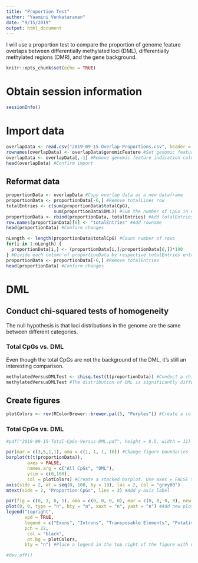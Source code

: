 ```yaml
---
title: "Proportion Test"
author: "Yaamini Venkataraman"
date: "9/15/2019"
output: html_document
---
```


I will use a proportion test to compare the proportion of genome feature overlaps between differentially methylated loci (DML), differentially methylated regions (DMR), and the gene background.

```r
knitr::opts_chunk$set(echo = TRUE)
```

# Obtain session information

```r
sessionInfo()
```

# Import data

```r
overlapData <- read.csv("2019-09-15-Overlap-Proportions.csv", header = TRUE)
rownames(overlapData) <- overlapData$genomicFeature #Set genomic feature indication and rownames
overlapData <- overlapData[,-1] #Remove genomic feature indication column
head(overlapData) #Confirm import
```

## Reformat data

```r
proportionData <- overlapData #Copy overlap data as a new dataframe
proportionData <- proportionData[-6,] #Remove totalLines row
totalEntries <- c(sum(proportionData$totalCpG),
                  sum(proportionData$DML)) #Sum the number of CpGs in each category
proportionData <- rbind(proportionData, totalEntries) #Add totalEntries to bottom of proportionData
row.names(proportionData)[6] <- "totalEntries" #Add rowname
head(proportionData) #Confirm changes
```

```r
nLength <- length(proportionData$totalCpG) #Count number of rows
for(i in 1:nLength) {
  proportionData[i,] <- (proportionData[i,]/proportionData[6,])*100
} #Divide each column of proportionData by respective totalEntries entry. Multiply by 100 and and save the percentage
proportionData <- proportionData[-6,] #Remove totalEntries
head(proportionData) #Confirm changes
```

# DML

## Conduct chi-squared tests of homogeneity

The null hypothesis is that loci distributions in the genome are the same between different categories.

### Total CpGs vs. DML

Even though the total CpGs are not the background of the DML, it's still an interesting comparison.

```r
methylatedVersusDMLTest <- chisq.test(t(proportionData)) #Conduct a chi-squared test
methylatedVersusDMLTest #The distribution of DML is significantly different from CpGs.
```

## Create figures

```r
plotColors <- rev(RColorBrewer::brewer.pal(5, "Purples")) #Create a color palette for the barplots. Use 5 purple shades from RColorBrewer. Reverse the order so the darkest shade is used first.
```


### Total CpGs vs. DML

```r
#pdf("2019-09-15-Total-CpGs-Versus-DML.pdf", height = 8.5, width = 11)

par(mar = c(3,5,1,1), oma = c(1, 1, 1, 10)) #Change figure boundaries
barplot(t(t(proportionData)), 
        axes = FALSE, 
        names.arg = c("All CpGs", "DML"),
        ylim = c(0,100),
        col = plotColors) #Create a stacked barplot. Use axes = FALSE to remove the y-axis and names.arg to set labels on the x-axis.
axis(side = 2, at = seq(0, 100, by = 10), las = 2, col = "grey80")
mtext(side = 2, "Proportion CpGs", line = 3) #Add y-axis label

par(fig = c(0, 1, 0, 1), oma = c(0, 0, 0, 0), mar = c(0, 0, 0, 0), new = TRUE) #Create new plot
plot(0, 0, type = "n", bty = "n", xaxt = "n", yaxt = "n") #Add new plot on top of current plot
legend("topright",
       xpd = TRUE,
       legend = c("Exons", "Introns", "Transposable Elements", "Putative Promoters", "Other"),
       pch = 22, 
        col = "black", 
        pt.bg = plotColors,
       bty = "n") #Place a legend in the top right of the figure with no box

#dev.off()
```

